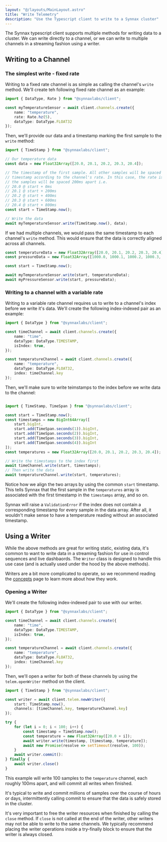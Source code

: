 ```yaml
---
layout: "@/layouts/MainLayout.astro"
title: "Write Telemetry"
description: "Use the Typescript client to write to a Synnax cluster"
---
```


The Synnax typescript client supports multiple methods for writing data to a cluster. We
can write directly to a channel, or we can write to multiple channels in a streaming
fashion using a writer.

## Writing to a Channel

### The simplest write - fixed rate

Writing to a fixed rate channel is as simple as calling the channel's `write` method.
We'll create teh following fixed rate channel as an example:

```typescript
import { DataType, Rate } from "@synnaxlabs/client";

const myTemperatureSensor = await client.channels.create({
    name: "temperature",
    rate: Rate.hz(5),
    dataType: DataType.FLOAT32
});
```

Then, we'll provide our data and a timestamp marking the first sample to the `write`
method:

```typescript
import { TimeStamp } from "@synnaxlabs/client";

// Our temperature data
const data = new Float32Array([20.0, 20.1, 20.2, 20.3, 20.4]);

// The timestamp of the first sample. All other samples will be spaced from this
// timestamp according to the channel's rate. In this case, the rate is 5Hz, so
// the samples will be spaced 200ms apart i.e.
// 20.0 @ start + 0ms
// 20.1 @ start + 200ms
// 20.2 @ start + 400ms
// 20.3 @ start + 600ms
// 20.4 @ start + 800ms
const start = TimeStamp.now();

// Write the data
await myTemperatureSensor.write(TimeStamp.now(), data);
```

If we had multiple channels, we would pass the same timestamp to each channel's `write`
method. This would ensure that the data is correctly aligned across all channels.

```typescript
const temperatureData = new Float32Array([20.0, 20.1, 20.2, 20.3, 20.4]);
const pressureData = new Float32Array([1000.0, 1000.1, 1000.2, 1000.3, 1000.4]);

const start = TimeStamp.now();

await myTemperatureSensor.write(start, temperatureData);
await myPressureSensor.write(start, pressureData);
```

### Writing to a channel with a variable rate

Writing to a variable rate channel requires us to write to a channel's index before 
we write it's data. We'll create the following index-indexed pair as an example:

```typescript
import { DataType } from "@synnaxlabs/client";

const timeChannel = await client.channels.create({
    name: "time",
    dataType: DataType.TIMESTAMP,
    isIndex: true,
});

const temperatureChannel = await client.channels.create({
    name: "temperature",
    dataType: DataType.FLOAT32,
    index: timeChannel.key
});
```

Then, we'll make sure to write teimstamps to the index before we write data to the
channel:

```typescript

import { TimeStamp, TimeSpan } from "@synnaxlabs/client";

const start = TimeStamp.now();
const timestamps = new BigInt64Array([
    start.bigInt,
    start.add(TimeSpan.seconds(1)).bigInt,
    start.add(TimeSpan.seconds(2)).bigInt,
    start.add(TimeSpan.seconds(3)).bigInt,
    start.add(TimeSpan.seconds(4)).bigInt
]);
const temperatures = new Float32Array([20.0, 20.1, 20.2, 20.3, 20.4]);

// Write the timestamps to the index first
await timeChannel.write(start, timestamps);
// Then write the data
await temperatureChannel.write(start, temperatures);
```

Notice how we align the two arrays by using the common `start` timestamp. This tells
Synnax that the first sample in the `temperatures`  array is associated with the first
timestamp in the `timestamps` array, and so on.

Synnax will raise a `ValidationError` if the index does not contain a corresponding
timestamp for every sample in the data array. After all, it wouldn't make sense to have
a temperature reading without an associated timestamp.

## Using a Writer

While the above methods are great for writing static, existing data, it's common to want 
to write data in a streaming fashion for use in control sequences and live dashbaords.
The `Writer` class is designed to handle this use case (and is actually used under the hood
by the above methods).

Writers are a bit more complicated to operate, so we recommend reading the [concepts](/concepts/write-domains#transactions) page to learn more about
how they work.

### Opening a Writer

We'll create the following index-indexed pair to use with our writer.

```typescript
import { DataType } from "@synnaxlabs/client";

const timeChannel = await client.channels.create({
    name: "time",
    dataType: DataType.TIMESTAMP,
    isIndex: true,
});

const temperatureChannel = await client.channels.create({
    name: "temperature",
    dataType: DataType.FLOAT32,
    index: timeChannel.key
});
```

Then, we'll open a writer for both of these channels by using the `telem.openWriter`
method on the client.

```typescript
import { TimeStamp } from "@synnaxlabs/client";

const writer = await client.telem.newWriter({
    start: TimeStamp.now(),
    channels: [timeChannel.key, temperatureChannel.key]
});

try {
    for (let i = 0; i < 100; i++) {
        const timestamp = TimeStamp.now();
        const temperature = new Float32Array([20.0 + i]);
        await writer.write(timestamp, [timestamp, temperature]);
        await new Promise(resolve => setTimeout(resolve, 100));
    }
    await writer.commit():
} finally {
    await writer.close()
}
```

This example will write 100 samples to the `temperature` channel, each roughly 100ms 
apart, and will commit all writes when finished.

It's typical to write and commit millions of samples over the course of hours or days,
intermittently calling commit to ensure that the data is safely stored in the cluster.

It's very important to free the writer resources when finished by calling the `close`
method. If `close` is not called at the end of the writer, other writers may not 
be able to write to the same channels. We typically recommend placing the writer operations
inside a try-finally block to ensure that the writer is always closed.

